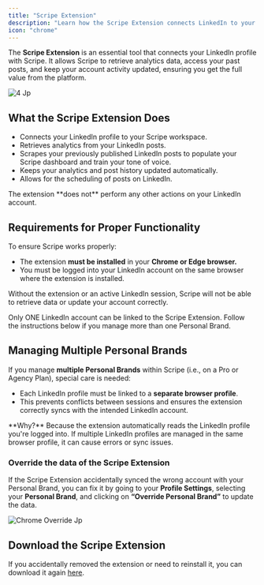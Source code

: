 ```yaml
---
title: "Scripe Extension"
description: "Learn how the Scripe Extension connects LinkedIn to your Scripe account."
icon: "chrome"
---
```


The **Scripe Extension** is an essential tool that connects your LinkedIn profile with Scripe. It allows Scripe to retrieve analytics data, access your past posts, and keep your account activity updated, ensuring you get the full value from the platform.

![4 Jp](/images/4.jpg)

## What the Scripe Extension Does

- Connects your LinkedIn profile to your Scripe workspace.
- Retrieves analytics from your LinkedIn posts.
- Scrapes your previously published LinkedIn posts to populate your Scripe dashboard and train your tone of voice.
- Keeps your analytics and post history updated automatically.
- Allows for the scheduling of posts on LinkedIn.

<Info>
  The extension **does not** perform any other actions on your LinkedIn account.
</Info>

## Requirements for Proper Functionality

To ensure Scripe works properly:

- The extension **must be installed** in your **Chrome or Edge browser.**
- You must be logged into your LinkedIn account on the same browser where the extension is installed.

Without the extension or an active LinkedIn session, Scripe will not be able to retrieve data or update your account correctly.

<Note>
  Only ONE LinkedIn account can be linked to the Scripe Extension. Follow the instructions below if you manage more than one Personal Brand.
</Note>

## Managing Multiple Personal Brands

If you manage **multiple Personal Brands** within Scripe (i.e., on a Pro or Agency Plan), special care is needed:

- Each LinkedIn profile must be linked to a **separate browser profile**.
- This prevents conflicts between sessions and ensures the extension correctly syncs with the intended LinkedIn account.

<Info>
  **Why?** Because the extension automatically reads the LinkedIn profile you're logged into. If multiple LinkedIn profiles are managed in the same browser profile, it can cause errors or sync issues.
</Info>

### Override the data of the Scripe Extension

If the Scripe Extension accidentally synced the wrong account with your Personal Brand, you can fix it by going to your **Profile Settings**, selecting your **Personal Brand**, and clicking on **“Override Personal Brand”** to update the data.

![Chrome Override Jp](/images/chrome-override.jpg)

## Download the Scripe Extension

If you accidentally removed the extension or need to reinstall it, you can download it again [here](https://chromewebstore.google.com/detail/scripe/hjdegeipeelddlekgbjpjpbhocnaonmg).